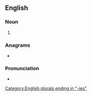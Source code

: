 ==English==

===Noun===
{{head|en|noun form}}

# {{plural of|en|Frenchy}}

===Anagrams===
* {{anagrams|en|a=ceefhinrs|Frenchise|frenchise}}

[[Category:English plurals ending in "-ies"]]

===Pronunciation===
* {{IPA|en|/fɹɛnt͡ʃiːz/}}